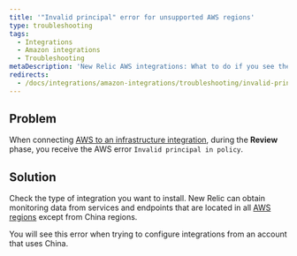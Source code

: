 ```yaml
---
title: '"Invalid principal" error for unsupported AWS regions'
type: troubleshooting
tags:
  - Integrations
  - Amazon integrations
  - Troubleshooting
metaDescription: 'New Relic AWS integrations: What to do if you see the "Invalid principal in policy" error message in the AWS portal.'
redirects:
  - /docs/integrations/amazon-integrations/troubleshooting/invalid-principal-error-unsupported-aws-regions
---
```


## Problem

When connecting [AWS to an infrastructure integration](/docs/integrations/amazon-integrations/get-started/connect-aws-services-infrastructure#connect), during the **Review** phase, you receive the AWS error `Invalid principal in policy`.

## Solution

Check the type of integration you want to install. New Relic can obtain monitoring data from services and endpoints that are located in all [AWS regions](https://docs.aws.amazon.com/general/latest/gr/rande.html) except from China regions.

You will see this error when trying to configure integrations from an account that uses China.
